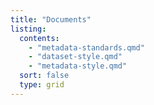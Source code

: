 ```yaml
---
title: "Documents"
listing:
  contents:
    - "metadata-standards.qmd"
    - "dataset-style.qmd"
    - "metadata-style.qmd"
  sort: false
  type: grid
---
```

